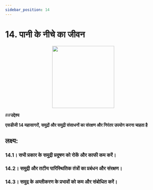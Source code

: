 ```yaml
---
sidebar_position: 14
---
```

# 14. पानी के नीचे का जीवन
<p align="center"><img src="https://www.un.org/sustainabledevelopment/wp-content/uploads/2019/08/E-Goal-14-1024x1024.png" width="200" height="200"/></p>

##**उद्देश्य**

**एसडीजी 14 महासागरों, समुद्रों और समुद्री संसाधनों का संरक्षण और निरंतर उपयोग करना चाहता है**

 ## लक्ष्य: 
    
 ### 14.1। सभी प्रकार के समुद्री प्रदूषण को रोकें और काफी कम करें। 

 ### 14.2। समुद्री और तटीय पारिस्थितिक तंत्रों का प्रबंधन और संरक्षण। 

 ### 14.3। समुद्र के अम्लीकरण के प्रभावों को कम और संबोधित करें।